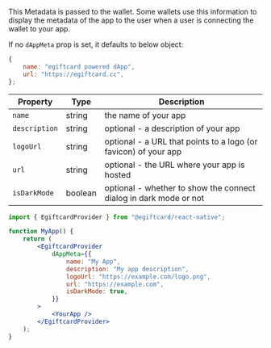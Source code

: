 This Metadata is passed to the wallet. Some wallets use this information to display the metadata of the app to the user when a user is connecting the wallet to your app.

If no `dAppMeta` prop is set, it defaults to below object:

```js
{
	name: "egiftcard powered dApp",
	url: "https://egiftcard.cc",
};
```

| Property      | Type    | Description                                                       |
| ------------- | ------- | ----------------------------------------------------------------- |
| `name`        | string  | the name of your app                                              |
| `description` | string  | optional - a description of your app                              |
| `logoUrl`     | string  | optional - a URL that points to a logo (or favicon) of your app   |
| `url`         | string  | optional - the URL where your app is hosted                       |
| `isDarkMode`  | boolean | optional - whether to show the connect dialog in dark mode or not |

```jsx
import { EgiftcardProvider } from "@egiftcard/react-native";

function MyApp() {
	return (
		<EgiftcardProvider
			dAppMeta={{
				name: "My App",
				description: "My app description",
				logoUrl: "https://example.com/logo.png",
				url: "https://example.com",
				isDarkMode: true,
			}}
		>
			<YourApp />
		</EgiftcardProvider>
	);
}
```
